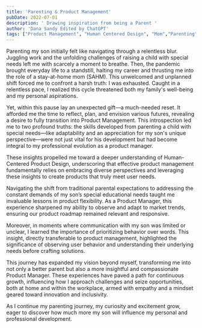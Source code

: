 ```yaml
---
title: 'Parenting & Product Management'
pubDate: 2022-07-01
description: ' Drawing inspiration from being a Parent '
author: 'Dana Sandy Edited by ChatGPT'
tags: ["Product Management", "Human Centered Design", "Mom","Parenting","special needs", "Parenting"]
---
```





Parenting my son initially felt like navigating through a relentless blur. Juggling work and the unfolding challenges of raising a child with special needs left me with scarcely a moment to breathe. Then, the pandemic brought everyday life to a standstill, halting my career and thrusting me into the role of a stay-at-home mom (SAHM). This unwelcomed and unplanned shift forced me to confront a harsh truth: I was exhausted. Caught in a relentless pace, I realized this cycle threatened both my family's well-being and my personal aspirations.

Yet, within this pause lay an unexpected gift—a much-needed reset. It afforded me the time to reflect, plan, and envision various futures, revealing a desire to fully transition into Product Management. This introspection led me to two profound truths: the skills developed from parenting a child with special needs—like adaptability and an appreciation for my son's unique perspective—were not just vital for his development but had become integral to my professional evolution as a product manager.

These insights propelled me toward a deeper understanding of Human-Centered Product Design, underscoring that effective product management fundamentally relies on embracing diverse perspectives and leveraging these insights to create products that truly meet user needs.

Navigating the shift from traditional parental expectations to addressing the constant demands of my son’s special educational needs taught me invaluable lessons in product flexibility. As a Product Manager, this experience sharpened my ability to observe and adapt to market trends, ensuring our product roadmap remained relevant and responsive.

Moreover, in moments where communication with my son was limited or unclear, I learned the importance of prioritizing behavior over words. This insight, directly transferable to product management, highlighted the significance of observing user behavior and understanding their underlying needs before crafting solutions.

This journey has expanded my vision beyond myself, transforming me into not only a better parent but also a more insightful and compassionate Product Manager. These experiences have paved a path for continuous growth, influencing how I approach challenges and seize opportunities, both at home and within the workplace, armed with empathy and a mindset geared toward innovation and inclusivity.

As I continue my parenting journey, my curiosity and excitement grow, eager to discover how much more my son will influence my personal and professional development.
